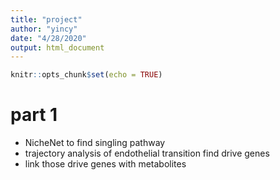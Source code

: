 ```yaml
---
title: "project"
author: "yincy"
date: "4/28/2020"
output: html_document
---
```


```r
knitr::opts_chunk$set(echo = TRUE)
```


# part 1  
- NicheNet to find singling pathway  
- trajectory analysis of endothelial transition find drive genes  
- link those drive genes with metabolites  












